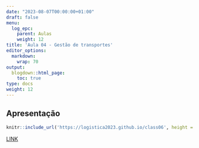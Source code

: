 ```yaml
---
date: "2023-08-07T00:00:00+01:00"
draft: false
menu:
  log_epc:
    parent: Aulas
    weight: 12
title: 'Aula 04 - Gestão de transportes'
editor_options: 
  markdown: 
    wrap: 70
output: 
  blogdown::html_page:
    toc: true
type: docs
weight: 12
---
```


## Apresentação

```r
knitr::include_url('https://logistica2023.github.io/class06', height = "400px")
```

[LINK](https://logistica2023.github.io/class06)
